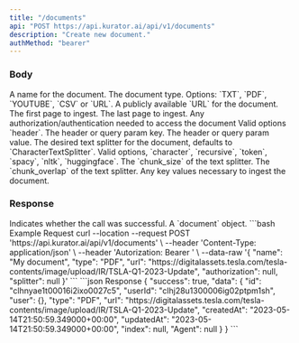 ```yaml
---
title: "/documents"
api: "POST https://api.kurator.ai/api/v1/documents"
description: "Create new document."
authMethod: "bearer"
---
```


### Body

<ParamField body="name" type="string">
  A name for the document.
</ParamField>
<ParamField body="type" type="string">
  The document type. Options: `TXT`, `PDF`, `YOUTUBE`, `CSV` or `URL`.
</ParamField>
<ParamField body="url" type="string">
  A publicly available `URL` for the document.
</ParamField>
<ParamField body="from_page" type="number">
  The first page to ingest.
</ParamField>
<ParamField body="to_page" type="string">
  The last page to ingest.
</ParamField>
<ParamField body="authorization" type="object">
  Any authorization/authentication needed to access the document
  <Expandable title="authorization object">
    <ResponseField name="type" type="string">
      Valid options `header`.
    </ResponseField>
    <ResponseField name="key" type="string">
      The header or query param key.
    </ResponseField>
    <ResponseField name="value" type="string">
      The header or query param value.
    </ResponseField>
  </Expandable>
</ParamField>
<ParamField body="splitter" type="object">
  The desired text splitter for the document, defaults to
  `CharacterTextSplitter`.
  <Expandable title="authorization object">
    <ResponseField name="type" type="string">
      Valid options, `character`, `recursive`, `token`, `spacy`, `nltk`,
      `huggingface`.
    </ResponseField>
    <ResponseField name="chunk_size" type="number">
      The `chunk_size` of the text splitter.
    </ResponseField>
    <ResponseField name="chunk_overlap" type="number">
      The `chunk_overlap` of the text splitter.
    </ResponseField>
  </Expandable>
</ParamField>
<ParamField body="metadata" type="object">
  Any key values necessary to ingest the document.
</ParamField>

### Response

<ResponseField name="success" type="boolean">
  Indicates whether the call was successful.
</ResponseField>

<ResponseField name="data" type="object">
  A `document` object.
</ResponseField>

<RequestExample>
```bash Example Request
curl --location --request POST 'https://api.kurator.ai/api/v1/documents' \
--header 'Content-Type: application/json' \
--header 'Autorization: Bearer <token>' \
--data-raw '{
    "name": "My document",
    "type": "PDF",
    "url": "https://digitalassets.tesla.com/tesla-contents/image/upload/IR/TSLA-Q1-2023-Update",
    "authorization": null,
    "splitter": null
}'
```
</RequestExample>

<ResponseExample>
```json Response
{
  "success": true,
  "data": {
    "id": "clhnyae1t00016i2ixo0027c5",
    "userId": "clhj28u1300006ig02ptpm1sh",
    "user": {},
    "type": "PDF",
    "url": "https://digitalassets.tesla.com/tesla-contents/image/upload/IR/TSLA-Q1-2023-Update",
    "createdAt": "2023-05-14T21:50:59.349000+00:00",
    "updatedAt": "2023-05-14T21:50:59.349000+00:00",
    "index": null,
    "Agent": null
  }
}
```
</ResponseExample>
